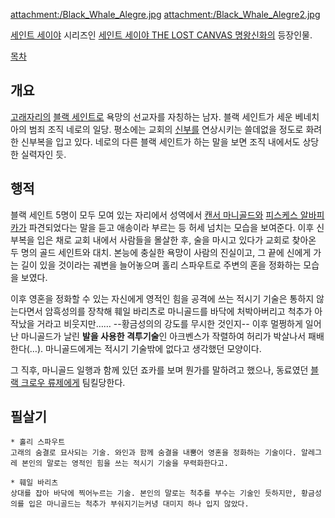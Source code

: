 attachment:/Black_Whale_Alegre.jpg
attachment:/Black_Whale_Alegre2.jpg

[[세인트 세이야]] 시리즈인 [[세인트 세이야 THE LOST CANVAS 명왕신화]]의 등장인물.

[[목차]]
== 개요 ==
[[고래자리]]의 [[블랙 세인트]]로 욕망의 선교자를 자칭하는 남자. 블랙 세인트가 세운 베네치아의 범죄 조직 네로의 일당. 평소에는 교회의 [[신부]]를 연상시키는 쓸데없을 정도로 화려한 신부복을 입고 있다. 네로의 다른 블랙 세인트가 하는 말을 보면 조직 내에서도 상당한 실력자인 듯.

== 행적 ==
블랙 세인트 5명이 모두 모여 있는 자리에서 성역에서 [[캔서 마니골드]]와 [[피스케스 알바피카]]가 파견되었다는 말을 듣고 애송이라 부르는 등 허세 넘치는 모습을 보여준다. 이후 신부복을 입은 채로 교회 내에서 사람들을 몰살한 후, 술을 마시고 있다가 교회로 찾아온 두 명의 골드 세인트와 대치. 본능에 충실한 욕망이 사람의 진실이고, 그 끝에 신에게 가는 길이 있을 것이라는 궤변을 늘어놓으며 홀리 스파우트로 주변의 혼을 정화하는 모습을 보였다.

이후 영혼을 정화할 수 있는 자신에게 영적인 힘을 공격에 쓰는 적시기 기술은 통하지 않는다면서 암흑성의를 장착해 훼일 바리츠로 마니골드를 바닥에 처박아버리고 척추가 아작났을 거라고 비웃지만…… --황금성의의 강도를 무시한 것인지-- 이후 멀쩡하게 일어난 마니골드가 날린 '''발을 사용한 격투기술'''인 아크벤스가 작렬하여 허리가 박살나서 패배한다(…). 마니골드에게는 적시기 기술밖에 없다고 생각했던 모양이다.

그 직후, 마니골드 일행과 함께 있던 죠카를 보며 뭔가를 말하려고 했으나, 동료였던 [[블랙 크로우 류제]]에게 팀킬당한다.

== 필살기 ==
 * 홀리 스파우트
 고래의 숨결로 묘사되는 기술. 와인과 함께 숨결을 내뿜어 영혼을 정화하는 기술이다. 알레그레 본인의 말로는 영적인 힘을 쓰는 적시기 기술을 무력화한다고.

 * 훼일 바리츠
 상대를 잡아 바닥에 찍어누르는 기술. 본인의 말로는 척추를 부수는 기술인 듯하지만, 황금성의를 입은 마니골드는 척추가 부숴지기는커녕 대미지 하나 입지 않았다.

